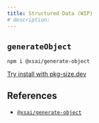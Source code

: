 ```yaml
---
title: Structured Data (WIP)
# description: 
---
```


## `generateObject`

```package-install
npm i @xsai/generate-object
```

[Try install with pkg-size.dev](https://pkg-size.dev/@xsai/generate-object)

## References

- [`@xsai/generate-object`](../../references/generate-object)
